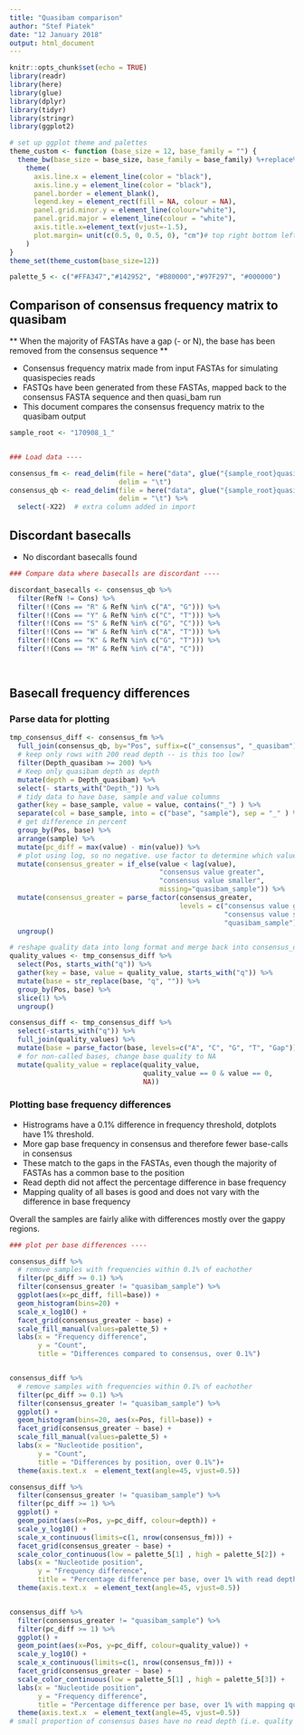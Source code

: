 ```yaml
---
title: "Quasibam comparison"
author: "Stef Piatek"
date: "12 January 2018"
output: html_document
---
```


```r
knitr::opts_chunk$set(echo = TRUE)
library(readr)
library(here)
library(glue)
library(dplyr)
library(tidyr)
library(stringr)
library(ggplot2)

# set up ggplot theme and palettes 
theme_custom <- function (base_size = 12, base_family = "") {
  theme_bw(base_size = base_size, base_family = base_family) %+replace%
    theme(
      axis.line.x = element_line(color = "black"),
      axis.line.y = element_line(color = "black"),
      panel.border = element_blank(),
      legend.key = element_rect(fill = NA, colour = NA),
      panel.grid.minor.y = element_line(colour="white"),
      panel.grid.major = element_line(colour = "white"),
      axis.title.x=element_text(vjust=-1.5),
      plot.margin= unit(c(0.5, 0, 0.5, 0), "cm")# top right bottom left
    )
}
theme_set(theme_custom(base_size=12))

palette_5 <- c("#FFA347","#142952", "#B80000","#97F297", "#000000")


```

## Comparison of consensus frequency matrix to quasibam

** When the majority of FASTAs have a gap (- or N), the base has been removed from the consensus sequence **

- Consensus frequency matrix made from input FASTAs for simulating quasispecies reads
- FASTQs have been generated from these FASTAs, mapped back to the consensus FASTA sequence and then quasi_bam run
- This document compares the consensus frequency matrix to the quasibam output



```r
sample_root <- "170908_1_"


### Load data ----

consensus_fm <- read_delim(file = here("data", glue("{sample_root}quasi_frequency_matrix.txt")),
                           delim = "\t")
consensus_qb <- read_delim(file = here("data", glue("{sample_root}quasi.txt")),
                           delim = "\t") %>%
  select(-X22)  # extra column added in import
```

## Discordant basecalls

- No discordant basecalls found 

```r
### Compare data where basecalls are discordant ----

discordant_basecalls <- consensus_qb %>%
  filter(RefN != Cons) %>%
  filter(!(Cons == "R" & RefN %in% c("A", "G"))) %>%
  filter(!(Cons == "Y" & RefN %in% c("C", "T"))) %>%
  filter(!(Cons == "S" & RefN %in% c("G", "C"))) %>%
  filter(!(Cons == "W" & RefN %in% c("A", "T"))) %>%
  filter(!(Cons == "K" & RefN %in% c("G", "T"))) %>%
  filter(!(Cons == "M" & RefN %in% c("A", "C"))) 

  
```

## Basecall frequency differences

### Parse data for plotting


```r
tmp_consensus_diff <- consensus_fm %>%
  full_join(consensus_qb, by="Pos", suffix=c("_consensus", "_quasibam")) %>%
  # keep only rows with 200 read depth -- is this too low?
  filter(Depth_quasibam >= 200) %>%
  # Keep only quasibam depth as depth
  mutate(depth = Depth_quasibam) %>%
  select(- starts_with("Depth_")) %>%
  # tidy data to have base, sample and value columns
  gather(key = base_sample, value = value, contains("_") ) %>%
  separate(col = base_sample, into = c("base", "sample"), sep = "_" ) %>%
  # get difference in percent
  group_by(Pos, base) %>%
  arrange(sample) %>%
  mutate(pc_diff = max(value) - min(value)) %>%
  # plot using log, so no negative. use factor to determine which value is greater
  mutate(consensus_greater = if_else(value < lag(value),
                                     "consensus value greater",
                                     "consensus value smaller",
                                     missing="quasibam_sample")) %>%
  mutate(consensus_greater = parse_factor(consensus_greater, 
                                          levels = c("consensus value greater",
                                                     "consensus value smaller",
                                                     "quasibam_sample"))) %>%
  ungroup()

# reshape quality data into long format and merge back into consensus_diff
quality_values <- tmp_consensus_diff %>%
  select(Pos, starts_with("q")) %>%
  gather(key = base, value = quality_value, starts_with("q")) %>%
  mutate(base = str_replace(base, "q", "")) %>%
  group_by(Pos, base) %>%
  slice(1) %>%
  ungroup()

consensus_diff <- tmp_consensus_diff %>%
  select(-starts_with("q")) %>%
  full_join(quality_values) %>%
  mutate(base = parse_factor(base, levels=c("A", "C", "G", "T", "Gap"))) %>%
  # for non-called bases, change base quality to NA
  mutate(quality_value = replace(quality_value,
                                 quality_value == 0 & value == 0,
                                 NA))
```

### Plotting base frequency differences

- Histrograms have a 0.1% difference in frequency threshold, dotplots have 1% threshold. 
- More gap base frequency in consensus and therefore fewer base-calls in consensus
- These match to the gaps in the FASTAs, even though the majority of FASTAs has a common base to the position
- Read depth did not affect the percentage difference in base frequency
- Mapping quality of all bases is good and does not vary with the difference in base frequency

Overall the samples are fairly alike with differences mostly over the gappy regions.

```r
### plot per base differences ----

consensus_diff %>%
  # remove samples with frequencies within 0.1% of eachother 
  filter(pc_diff >= 0.1) %>%
  filter(consensus_greater != "quasibam_sample") %>%
  ggplot(aes(x=pc_diff, fill=base)) +
  geom_histogram(bins=20) +
  scale_x_log10() + 
  facet_grid(consensus_greater ~ base) + 
  scale_fill_manual(values=palette_5) +
  labs(x = "Frequency difference",
       y = "Count",
       title = "Differences compared to consensus, over 0.1%")


consensus_diff %>%
  # remove samples with frequencies within 0.1% of eachother 
  filter(pc_diff >= 0.1) %>%
  filter(consensus_greater != "quasibam_sample") %>%
  ggplot() +
  geom_histogram(bins=20, aes(x=Pos, fill=base)) +
  facet_grid(consensus_greater ~ base) + 
  scale_fill_manual(values=palette_5) +
  labs(x = "Nucleotide position",
       y = "Count",
       title = "Differences by position, over 0.1%")+
  theme(axis.text.x  = element_text(angle=45, vjust=0.5))

consensus_diff %>%
  filter(consensus_greater != "quasibam_sample") %>%
  filter(pc_diff >= 1) %>%
  ggplot() +
  geom_point(aes(x=Pos, y=pc_diff, colour=depth)) +
  scale_y_log10() + 
  scale_x_continuous(limits=c(1, nrow(consensus_fm))) + 
  facet_grid(consensus_greater ~ base) +
  scale_color_continuous(low = palette_5[1] , high = palette_5[2]) +
  labs(x = "Nucleotide position",
       y = "Frequency difference",
       title = "Percentage difference per base, over 1% with read depth") +
  theme(axis.text.x  = element_text(angle=45, vjust=0.5))


consensus_diff %>%
  filter(consensus_greater != "quasibam_sample") %>%
  filter(pc_diff >= 1) %>%
  ggplot() +
  geom_point(aes(x=Pos, y=pc_diff, colour=quality_value)) +
  scale_y_log10() + 
  scale_x_continuous(limits=c(1, nrow(consensus_fm))) + 
  facet_grid(consensus_greater ~ base) +
  scale_color_continuous(low = palette_5[1] , high = palette_5[3]) +
  labs(x = "Nucleotide position",
       y = "Frequency difference",
       title = "Percentage difference per base, over 1% with mapping quality") +
  theme(axis.text.x  = element_text(angle=45, vjust=0.5))
# small proportion of consensus bases have no read depth (i.e. quality of NA) 


```

